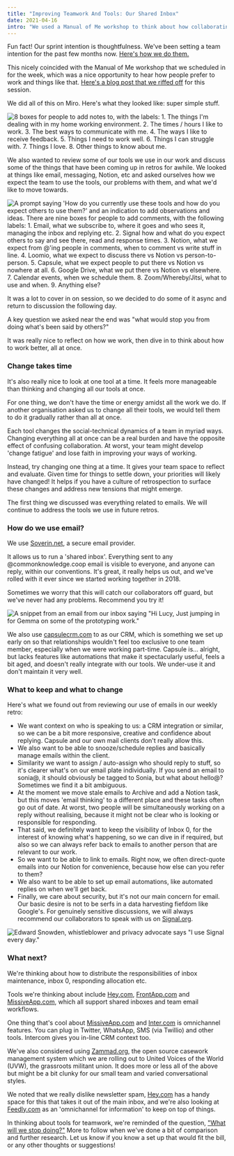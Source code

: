 ```yaml
---
title: "Improving Teamwork And Tools: Our Shared Inbox"
date: 2021-04-16
intro: "We used a Manual of Me workshop to think about how collaborating better"
---
```


Fun fact! Our sprint intention is thoughtfulness. We've been setting a team intention for the past few months now. [Here's how we do them.](https://twitter.com/cmmonknowledge/status/1376848025751056385)

This nicely coincided with the Manual of Me workshop that we scheduled in for the week, which was a nice opportunity to hear how people prefer to work and things like that. [Here's a blog post that we riffed off](https://cassierobinson.medium.com/a-user-manual-for-me-d3a851fbc694) for this session.

We did all of this on Miro. Here's what they looked like: super simple stuff.

![8 boxes for people to add notes to, with the labels: 1. The things I'm dealing with in my home working environment. 2. The times / hours I like to work. 3. The best ways to communicate with me. 4. The ways I like to receive feedback. 5. Things I need to work well. 6. Things I can struggle with. 7. Things I love. 8. Other things to know about me.](../../assets/mom_1.png)

We also wanted to review some of our tools we use in our work and discuss some of the things that have been coming up in retros for awhile. We looked at things like email, messaging, Notion, etc and asked ourselves how we expect the team to use the tools, our problems with them, and what we'd like to move towards.

![A prompt saying 'How do you currently use these tools and how do you expect others to use them?' and an indication to add observations and ideas. There are nine boxes for people to add comments, with the following labels: 1. Email, what we subscribe to, where it goes and who sees it, managing the inbox and replying etc. 2. Signal how and what do you expect others to say and see there, read and response times. 3. Notion, what we expect from @'ing people in comments, when to comment vs write stuff in line. 4. Loomio, what we expect to discuss there vs Notion vs person-to-person. 5. Capsule, what we expect people to put there vs Notion vs nowhere at all. 6. Google Drive, what we put there vs Notion vs elsewhere. 7. Calendar events, when we schedule them. 8. Zoom/Whereby/Jitsi, what to use and when. 9. Anything else?](../../assets/mom_2.png)

It was a lot to cover in on session, so we decided to do some of it async and return to discussion the following day.

A key question we asked near the end was "what would stop you from doing what's been said by others?"

It was really nice to reflect on how we work, then dive in to think about how to work better, all at once.

### Change takes time

It's also really nice to look at one tool at a time. It feels more manageable than thinking and changing all our tools at once.

For one thing, we don't have the time or energy amidst all the work we do. If another organisation asked us to change all their tools, we would tell them to do it gradually rather than all at once.

Each tool changes the social-technical dynamics of a team in myriad ways. Changing everything all at once can be a real burden and have the opposite effect of confusing collaboration. At worst, your team might develop 'change fatigue' and lose faith in improving your ways of working.

Instead, try changing one thing at a time. It gives your team space to reflect and evaluate. Given time for things to settle down, your priorities will likely have changed! It helps if you have a culture of retrospection to surface these changes and address new tensions that might emerge.

The first thing we discussed was everything related to emails. We will continue to address the tools we use in future retros.

### How do we use email?

We use [Soverin.net](http://soverin.net), a secure email provider.

It allows us to run a 'shared inbox'. Everything sent to any @commonknowledge.coop email is visible to everyone, and anyone can reply, within our conventions. It's great, it really helps us out, and we've rolled with it ever since we started working together in 2018.

Sometimes we worry that this will catch our collaborators off guard, but we've never had any problems. Recommend you try it!

![A snippet from an email from our inbox saying "Hi Lucy, Just jumping in for Gemma on some of the prototyping work."](../../assets/hi_lucy.png)

We also use [capsulecrm.com](http://capsulecrm.com) to as our CRM, which is something we set up early on so that relationships wouldn't feel too exclusive to one team member, especially when we were working part-time. Capsule is... alright, but lacks features like automations that make it spectacularly useful, feels a bit aged, and doesn't really integrate with our tools. We under-use it and don't maintain it very well.

### What to keep and what to change

Here's what we found out from reviewing our use of emails in our weekly retro:

- We want context on who is speaking to us: a CRM integration or similar, so we can be a bit more responsive, creative and confidence about replying. Capsule and our own mail clients don't really allow this.
- We also want to be able to snooze/schedule replies and basically manage emails within the client.
- Similarity we want to assign / auto-assign who should reply to stuff, so it's clearer what's on our email plate individually. If you send an email to sonia@, it should obviously be tagged to Sonia, but what about hello@? Sometimes we find it a bit ambiguous.
- At the moment we move stale emails to Archive and add a Notion task, but this moves 'email thinking' to a different place and these tasks often go out of date. At worst, two people will be simultaneously working on a reply without realising, because it might not be clear who is looking or responsible for responding.
- That said, we definitely want to keep the visibility of Inbox 0, for the interest of knowing what's happening, so we can dive in if required, but also so we can always refer back to emails to another person that are relevant to our work.
- So we want to be able to link to emails. Right now, we often direct-quote emails into our Notion for convenience, because how else can you refer to them?
- We also want to be able to set up email automations, like automated replies on when we'll get back.
- Finally, we care about security, but it's not our main concern for email. Our basic desire is not to be serfs in a data harvesting fiefdom like Google's. For genuinely sensitive discussions, we will always recommend our collaborators to speak with us on [Signal.org](http://signal.org).

![
Edward Snowden, whistleblower and privacy advocate says "I use Signal every day."](../../assets/ed_snowden.png)

### What next?

We're thinking about how to distribute the responsibilities of inbox maintenance, inbox 0, responding allocation etc.

Tools we're thinking about include [Hey.com](http://hey.com), [FrontApp.com](http://frontapp.com) and [MissiveApp.com](http://missiveapp.com), which all support shared inboxes and team email workflows.

One thing that's cool about [MissiveApp.com](http://missiveapp.com) and [Inter.com](http://inter.com) is omnichannel features. You can plug in Twitter, WhatsApp, SMS (via Twillio) and other tools. Intercom gives you in-line CRM context too.

We've also considered using [Zammad.org](http://zammad.org), the open source casework management system which we are rolling out to United Voices of the World (UVW), the grassroots militant union. It does more or less all of the above but might be a bit clunky for our small team and varied conversational styles.

We noted that we really dislike newsletter spam, [Hey.com](http://hey.com) has a handy space for this that takes it out of the main inbox, and we're also looking at [Feedly.com](http://feedly.com) as an 'omnichannel for information' to keep on top of things.

In thinking about tools for teamwork, we're reminded of the question, ["What will we stop doing?"](https://emrosebaz.medium.com/10-questions-from-your-future-organisation-bcdbdd9caf7) More to follow when we've done a bit of comparison and further research. Let us know if you know a set up that would fit the bill, or any other thoughts or suggestions!
